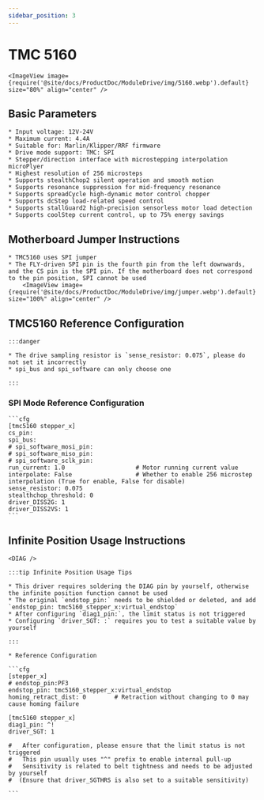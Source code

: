 ```yaml
---
sidebar_position: 3
---
```



# TMC 5160

    <ImageView image={require('@site/docs/ProductDoc/ModuleDrive/img/5160.webp').default} size="80%" align="center" />

## Basic Parameters

    * Input voltage: 12V-24V
    * Maximum current: 4.4A
    * Suitable for: Marlin/Klipper/RRF firmware
    * Drive mode support: TMC: SPI
    * Stepper/direction interface with microstepping interpolation microPlyer
    * Highest resolution of 256 microsteps
    * Supports stealthChop2 silent operation and smooth motion
    * Supports resonance suppression for mid-frequency resonance
    * Supports spreadCycle high-dynamic motor control chopper
    * Supports dcStep load-related speed control
    * Supports stallGuard2 high-precision sensorless motor load detection
    * Supports coolStep current control, up to 75% energy savings

## Motherboard Jumper Instructions

    * TMC5160 uses SPI jumper
    * The FLY-driven SPI pin is the fourth pin from the left downwards, and the CS pin is the SPI pin. If the motherboard does not correspond to the pin position, SPI cannot be used
        <ImageView image={require('@site/docs/ProductDoc/ModuleDrive/img/jumper.webp').default} size="100%" align="center" />

## TMC5160 Reference Configuration

    :::danger

    * The drive sampling resistor is `sense_resistor: 0.075`, please do not set it incorrectly
    * spi_bus and spi_software can only choose one
    
    :::

### SPI Mode Reference Configuration

    ```cfg
    [tmc5160 stepper_x]
    cs_pin:
    spi_bus:
    # spi_software_mosi_pin:
    # spi_software_miso_pin:
    # spi_software_sclk_pin: 
    run_current: 1.0                    # Motor running current value
    interpolate: False                  # Whether to enable 256 microstep interpolation (True for enable, False for disable)
    sense_resistor: 0.075
    stealthchop_threshold: 0
    driver_DISS2G: 1
    driver_DISS2VS: 1
    ```

## Infinite Position Usage Instructions

    <DIAG />

    :::tip Infinite Position Usage Tips

    * This driver requires soldering the DIAG pin by yourself, otherwise the infinite position function cannot be used
    * The original `endstop_pin:` needs to be shielded or deleted, and add `endstop_pin: tmc5160_stepper_x:virtual_endstop`
    * After configuring `diag1_pin:`, the limit status is not triggered
    * Configuring `driver_SGT: :` requires you to test a suitable value by yourself

    :::

    * Reference Configuration

    ```cfg
    [stepper_x]
    # endstop_pin:PF3
    endstop_pin: tmc5160_stepper_x:virtual_endstop
    homing_retract_dist: 0        # Retraction without changing to 0 may cause homing failure

    [tmc5160 stepper_x]
    diag1_pin: ^!
    driver_SGT: 1

    #   After configuration, please ensure that the limit status is not triggered
    #   This pin usually uses "^" prefix to enable internal pull-up
    #   Sensitivity is related to belt tightness and needs to be adjusted by yourself
    #  (Ensure that driver_SGTHRS is also set to a suitable sensitivity)

    ```
